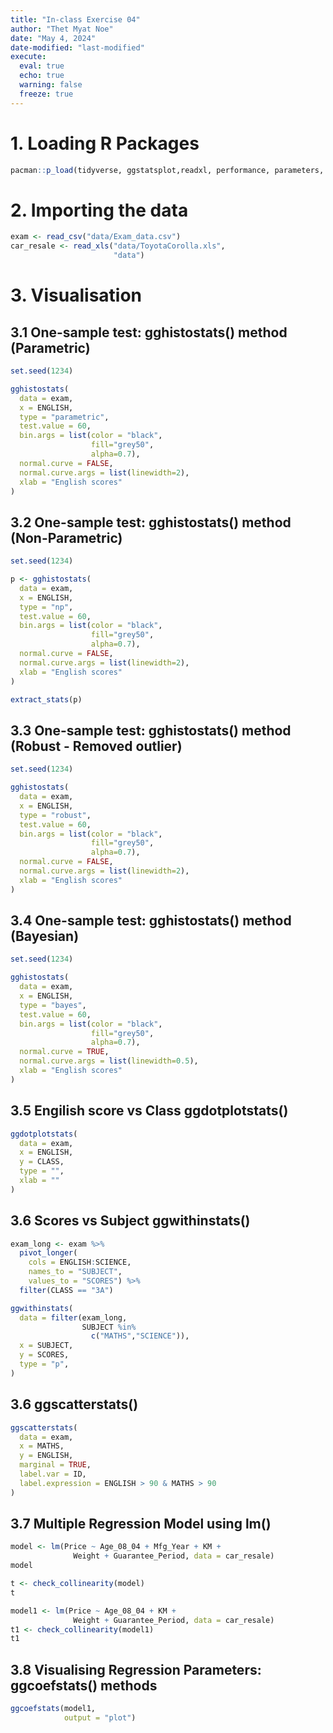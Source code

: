 ```yaml
---
title: "In-class Exercise 04"
author: "Thet Myat Noe"
date: "May 4, 2024"
date-modified: "last-modified"
execute:
  eval: true
  echo: true
  warning: false
  freeze: true
---
```


# 1. Loading R Packages

```r
pacman::p_load(tidyverse, ggstatsplot,readxl, performance, parameters, see)
```

# 2. Importing the data

```r
exam <- read_csv("data/Exam_data.csv")
car_resale <- read_xls("data/ToyotaCorolla.xls", 
                       "data")
```

# 3. Visualisation 

## 3.1 One-sample test: gghistostats() method (Parametric)
```r
set.seed(1234)

gghistostats(
  data = exam,
  x = ENGLISH,
  type = "parametric",
  test.value = 60,
  bin.args = list(color = "black",
                  fill="grey50",
                  alpha=0.7),
  normal.curve = FALSE,
  normal.curve.args = list(linewidth=2),
  xlab = "English scores"
) 
```

## 3.2 One-sample test: gghistostats() method (Non-Parametric)
```r
set.seed(1234)

p <- gghistostats(
  data = exam,
  x = ENGLISH,
  type = "np",
  test.value = 60,
  bin.args = list(color = "black",
                  fill="grey50",
                  alpha=0.7),
  normal.curve = FALSE,
  normal.curve.args = list(linewidth=2),
  xlab = "English scores"
) 
```

```r
extract_stats(p)
```

## 3.3 One-sample test: gghistostats() method (Robust - Removed outlier)
```r
set.seed(1234)

gghistostats(
  data = exam,
  x = ENGLISH,
  type = "robust",
  test.value = 60,
  bin.args = list(color = "black",
                  fill="grey50",
                  alpha=0.7),
  normal.curve = FALSE,
  normal.curve.args = list(linewidth=2),
  xlab = "English scores"
) 
```

## 3.4 One-sample test: gghistostats() method (Bayesian)
```r
set.seed(1234)

gghistostats(
  data = exam,
  x = ENGLISH,
  type = "bayes",
  test.value = 60,
  bin.args = list(color = "black",
                  fill="grey50",
                  alpha=0.7),
  normal.curve = TRUE,
  normal.curve.args = list(linewidth=0.5),
  xlab = "English scores"
) 
```

## 3.5 Engilish score vs Class ggdotplotstats()
```r
ggdotplotstats(
  data = exam,
  x = ENGLISH, 
  y = CLASS,
  type = "",
  xlab = ""
)
```

## 3.6 Scores vs Subject ggwithinstats()
```r
exam_long <- exam %>%
  pivot_longer(
    cols = ENGLISH:SCIENCE,
    names_to = "SUBJECT",
    values_to = "SCORES") %>%
  filter(CLASS == "3A")

ggwithinstats(
  data = filter(exam_long,
                SUBJECT %in%
                  c("MATHS","SCIENCE")),
  x = SUBJECT, 
  y = SCORES,
  type = "p",
)
```

## 3.6 ggscatterstats()
```r
ggscatterstats(
  data = exam,
  x = MATHS, 
  y = ENGLISH,
  marginal = TRUE,
  label.var = ID, 
  label.expression = ENGLISH > 90 & MATHS > 90
)
```

## 3.7 Multiple Regression Model using lm()
```r
model <- lm(Price ~ Age_08_04 + Mfg_Year + KM + 
              Weight + Guarantee_Period, data = car_resale)
model
```

```r
t <- check_collinearity(model)
t
```

```r
model1 <- lm(Price ~ Age_08_04 + KM + 
              Weight + Guarantee_Period, data = car_resale)
t1 <- check_collinearity(model1)
t1
```

## 3.8 Visualising Regression Parameters: ggcoefstats() methods
```r
ggcoefstats(model1, 
            output = "plot")
```

